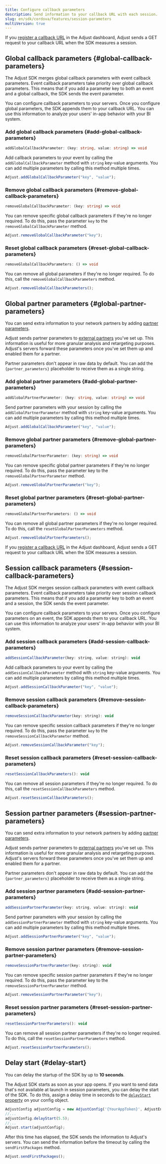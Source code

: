 ```yaml
---
title: Configure callback parameters
description: Send information to your callback URL with each session.
slug: en/sdk/cordova/features/session-parameters
multiVersion: true
---
```


<SdkVersion version="v5">

If you [register a callback URL](https://help.adjust.com/en/article/recommended-placeholders-callbacks) in the Adjust dashboard, Adjust sends a GET request to your callback URL when the SDK measures a session.

## Global callback parameters {#global-callback-parameters}

<Callout type="note">

The Adjust SDK merges global callback parameters with event callback parameters. Event callback parameters take priority over global callback parameters. This means that if you add a parameter key to both an event and a global callback, the SDK sends the event parameter.

</Callout>

You can configure callback parameters to your servers. Once you configure global parameters, the SDK appends them to your callback URL. You can use this information to analyze your users' in-app behavior with your BI system.

### Add global callback parameters {#add-global-callback-parameters}

<CodeBlock title="Method signature">

```ts
addGlobalCallbackParameter: (key: string, value: string) => void
```

</CodeBlock>

Add callback parameters to your event by calling the `addGlobalCallbackParameter` method with `string` key-value arguments. You can add multiple parameters by calling this method multiple times.

```js
Adjust.addGlobalCallbackParameter("key", "value");
```

### Remove global callback parameters {#remove-global-callback-parameters}

<CodeBlock title="Method signature">

```ts
removeGlobalCallbackParameter: (key: string) => void
```

</CodeBlock>

You can remove specific global callback parameters if they're no longer required. To do this, pass the parameter `key` to the `removeGlobalCallbackParameter` method.

```js
Adjust.removeGlobalCallbackParameter("key");
```

### Reset global callback parameters {#reset-global-callback-parameters}

<CodeBlock title="Method signature">

```ts
removeGlobalCallbackParameters: () => void
```

</CodeBlock>

You can remove all global parameters if they're no longer required. To do this, call the `removeGlobalCallbackParameters` method.

```js
Adjust.removeGlobalCallbackParameters();
```

## Global partner parameters {#global-partner-parameters}

You can send extra information to your network partners by adding [partner parameters](https://help.adjust.com/en/article/data-sharing-ad-network#map-parameters).

Adjust sends partner parameters to [external partners](https://help.adjust.com/en/article/integrated-partners) you've set up. This information is useful for more granular analysis and retargeting purposes. Adjust's servers forward these parameters once you've set them up and enabled them for a partner.

<Callout type="note">

Partner parameters don't appear in raw data by default. You can add the `{partner_parameters}` placeholder to receive them as a single string.

</Callout>

### Add global partner parameters {#add-global-partner-parameters}

<CodeBlock title="Method signature">

```ts
addGlobalPartnerParameter: (key: string, value: string) => void
```

</CodeBlock>

Send partner parameters with your session by calling the `addGlobalPartnerParameter` method with `string` key-value arguments. You can add multiple parameters by calling this method multiple times.

```js
Adjust.addGlobalCallbackParameter("key", "value");
```

### Remove global partner parameters {#remove-global-partner-parameters}

<CodeBlock title="Method signature">

```ts
removeGlobalPartnerParameter: (key: string) => void
```

</CodeBlock>

You can remove specific global partner parameters if they're no longer required. To do this, pass the parameter key to the `removeGlobalPartnerParameter` method.

```js
Adjust.removeGlobalPartnerParameter("key");
```

### Reset global partner parameters {#reset-global-partner-parameters}

<CodeBlock title="Method signature">

```ts
removeGlobalPartnerParameters: () => void
```

</CodeBlock>

You can remove all global partner parameters if they're no longer required. To do this, call the `resetGlobalPartnerParameters` method.

```js
Adjust.removeGlobalPartnerParameters();
```

</SdkVersion>

<SdkVersion version="v4">

If you [register a callback URL](https://help.adjust.com/en/article/recommended-placeholders-callbacks) in the Adjust dashboard, Adjust sends a GET request to your callback URL when the SDK measures a session.

## Session callback parameters {#session-callback-parameters}

<Callout type="note">

The Adjust SDK merges session callback parameters with event callback parameters. Event callback parameters take priority over session callback parameters. This means that if you add a parameter key to both an event and a session, the SDK sends the event parameter.

</Callout>

You can configure callback parameters to your servers. Once you configure parameters on an event, the SDK appends them to your callback URL. You can use this information to analyze your users' in-app behavior with your BI system.

### Add session callback parameters {#add-session-callback-parameters}

<CodeBlock title="Method signature">

```js
addSessionCallbackParameter(key: string, value: string): void
```

</CodeBlock>

Add callback parameters to your event by calling the `addSessionCallbackParameter` method with `string` key-value arguments. You can add multiple parameters by calling this method multiple times.

```js
Adjust.addSessionCallbackParameter("key", "value");
```

### Remove session callback parameters {#remove-session-callback-parameters}

<CodeBlock title="Method signature">

```js
removeSessionCallbackParameter(key: string): void
```

</CodeBlock>

You can remove specific session callback parameters if they're no longer required. To do this, pass the parameter `key` to the `removeSessionCallbackParameter` method.

```js
Adjust.removeSessionCallbackParameter("key");
```

### Reset session callback parameters {#reset-session-callback-parameters}

<CodeBlock title="Method signature">

```js
resetSessionCallbackParameters(): void
```

</CodeBlock>

You can remove all session parameters if they're no longer required. To do this, call the `resetSessionCallbackParameters` method.

```js
Adjust.resetSessionCallbackParameters();
```

## Session partner parameters {#session-partner-parameters}

You can send extra information to your network partners by adding [partner parameters](https://help.adjust.com/en/article/data-sharing-ad-network#map-parameters).

Adjust sends partner parameters to [external partners](https://help.adjust.com/en/article/integrated-partners) you've set up. This information is useful for more granular analysis and retargeting purposes. Adjust's servers forward these parameters once you've set them up and enabled them for a partner.

<Callout type="note">

Partner parameters don't appear in raw data by default. You can add the `{partner_parameters}` placeholder to receive them as a single string.

</Callout>

### Add session partner parameters {#add-session-partner-parameters}

<CodeBlock title="Method signature">

```js
addSessionPartnerParameter(key: string, value: string): void
```

</CodeBlock>

Send partner parameters with your session by calling the `addSessionPartnerParameter` method with `string` key-value arguments. You can add multiple parameters by calling this method multiple times.

```js
Adjust.addSessionPartnerParameter("key", "value");
```

### Remove session partner parameters {#remove-session-partner-parameters}

<CodeBlock title="Method signature">

```js
removeSessionPartnerParameter(key: string): void
```

</CodeBlock>

You can remove specific session partner parameters if they're no longer required. To do this, pass the parameter key to the `removeSessionPartnerParameter` method.

```js
Adjust.removeSessionPartnerParameter("key");
```

### Reset session partner parameters {#reset-session-partner-parameters}

<CodeBlock title="Method signature">

```js
resetSessionPartnerParameters(): void
```

</CodeBlock>

You can remove all session partner parameters if they're no longer required. To do this, call the `resetSessionPartnerParameters` method.

```js
Adjust.resetSessionPartnerParameters();
```

## Delay start {#delay-start}

<Callout type="note">

You can delay the startup of the SDK by up to **10 seconds**.

</Callout>

The Adjust SDK starts as soon as your app opens. If you want to send data that's not available at launch in session parameters, you can delay the start of the SDK. To do this, assign a delay time in seconds to the [`delayStart` property](/en/sdk/cordova/configuration#delay-the-start-of-the-sdk) on your config object.

```js
AdjustConfig adjustConfig = new AdjustConfig('{YourAppToken}', AdjustEnvironment.Sandbox);
//...
adjustConfig.delayStart(5.5);
//...
Adjust.start(adjustConfig);
```

After this time has elapsed, the SDK sends the information to Adjust's servers. You can send the information before the timeout by calling the `sendFirstPackages` method.

```js
Adjust.sendFirstPackages();
```

</SdkVersion>
